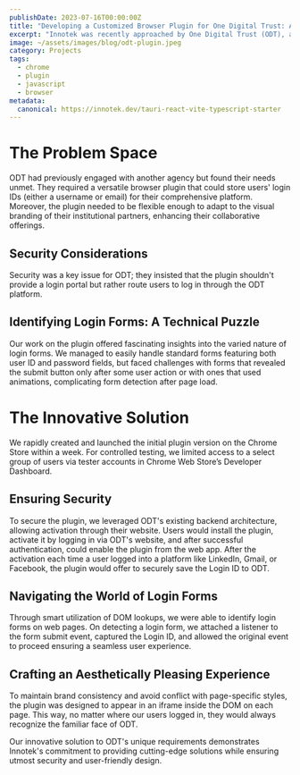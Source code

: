 ```yaml
---
publishDate: 2023-07-16T00:00:00Z
title: "Developing a Customized Browser Plugin for One Digital Trust: A Case Study"
excerpt: "Innotek was recently approached by One Digital Trust (ODT), a pioneer in estate and inheritance planning platforms, with a challenge to develop a robust browser plugin to streamline user login experiences."
image: ~/assets/images/blog/odt-plugin.jpeg
category: Projects
tags:
  - chrome
  - plugin
  - javascript
  - browser
metadata:
  canonical: https://innotek.dev/tauri-react-vite-typescript-starter
---
```



# The Problem Space

ODT had previously engaged with another agency but found their needs unmet. They required a versatile browser plugin that could store users' login IDs (either a username or email) for their comprehensive platform. Moreover, the plugin needed to be flexible enough to adapt to the visual branding of their institutional partners, enhancing their collaborative offerings.

## Security Considerations

Security was a key issue for ODT; they insisted that the plugin shouldn't provide a login portal but rather route users to log in through the ODT platform.

## Identifying Login Forms: A Technical Puzzle

Our work on the plugin offered fascinating insights into the varied nature of login forms. We managed to easily handle standard forms featuring both user ID and password fields, but faced challenges with forms that revealed the submit button only after some user action or with ones that used animations, complicating form detection after page load.

# The Innovative Solution

We rapidly created and launched the initial plugin version on the Chrome Store within a week. For controlled testing, we limited access to a select group of users via tester accounts in Chrome Web Store’s Developer Dashboard.

## Ensuring Security

To secure the plugin, we leveraged ODT's existing backend architecture, allowing activation through their website. Users would install the plugin, activate it by logging in via ODT's website, and after successful authentication, could enable the plugin from the web app. After the activation each time a user logged into a platform like LinkedIn, Gmail, or Facebook, the plugin would offer to securely save the Login ID to ODT.

## Navigating the World of Login Forms

Through smart utilization of DOM lookups, we were able to identify login forms on web pages. On detecting a login form, we attached a listener to the form submit event, captured the Login ID, and allowed the original event to proceed ensuring a seamless user experience.

## Crafting an Aesthetically Pleasing Experience

To maintain brand consistency and avoid conflict with page-specific styles, the plugin was designed to appear in an iframe inside the DOM on each page. This way, no matter where our users logged in, they would always recognize the familiar face of ODT.

Our innovative solution to ODT's unique requirements demonstrates Innotek's commitment to providing cutting-edge solutions while ensuring utmost security and user-friendly design.
